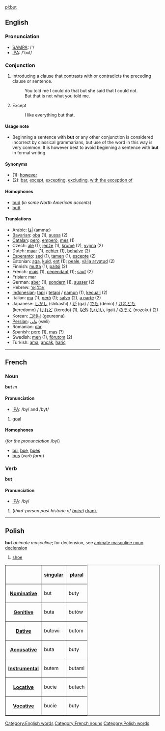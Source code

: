 [[pl:but]]
==English==
===Pronunciation===
*[[w:SAMPA|SAMPA]]: /'/
*[[w:IPA|IPA]]: /'bʌt/

===Conjunction===
#Introducing a clause that contrasts with or contradicts the preceding clause or sentence.
#: You told me I could do that but she said that I could not.
#: But that is not what you told me.
# Except
#: I like everything but that.

====Usage note====
*Beginning a sentence with '''but''' or any other conjunction is considered incorrect by classical grammarians, but use of the word in this way is very common.  It is however best to avoid beginning a sentence with '''but''' in formal writing.

====Synonyms====
*(1): [[however]]
*(2): [[bar]], [[except]], [[excepting]], [[excluding]], [[with the exception of]]

====Homophones====
*[[bud]] (''in some North American accents'')
*[[butt]]

====Translations====
*Arabic: [[اَمّا]] (amma:)
*[[Bavarian]]: [[oba]] (1), [[aussa]] (2)
*[[Catalan]]: [[però]], [[emperò]], [[mes]] (1)
*Czech: [[ale]] (1), [[jenže]] (1), [[kromě]] (2), [[vyjma]] (2)
*Dutch: [[maar]] (1), [[echter]] (1), [[behalve]] (2)
*[[Esperanto]]: [[sed]] (1), [[tamen]] (1), [[escepte]] (2)
*Estonian: [[aga]], [[kuid]], [[ent]] (1); [[peale]], [[välja arvatud]] (2) 
*Finnish: [[mutta]] (1), [[paitsi]] (2)
*French: [[mais]] (1), [[cependant]] (1); [[sauf]] (2)
*[[Frisian]]: [[mar]]
*German: [[aber]] (1), [[sondern]] (1), [[ausser]] (2)
*Hebrew: [[אבל]],[[אך]]
*[[Indonesian]]: [[tapi]] / [[tetapi]] / [[namun]] (1), [[kecuali]] (2)
*Italian: [[ma]] (1), [[però]] (1); [[salvo]] (2), [[a parte]] (2)
*Japanese: [[しかし]] (shikashi) / [[が]] (ga) / [[でも]] (demo) / [[けれども]] (keredomo) / [[けれど]] (keredo) (1), [[以外]] ([[いがい]], igai) / [[のぞく]] (nozoku) (2)
*Korean: [[그러나]] (geureona)
*[[Persian]]: [[وَلی]] (væli)
*Romanian: [[dar]]
*Spanish: [[pero]] (1), [[mas]] (?)
*Swedish: [[men]] (1), [[förutom]] (2)
*Turkish: [[ama]], [[ancak]], [[hariç]]

----

==French==
===Noun===
'''but''' ''m''

====Pronunciation====
*[[w:IPA|IPA]]: /by/ and /byt/

#[[goal]]

====Homophones====
(''for the pronunciation'' /by/)
*[[bu]], [[bue]], [[bues]]
*[[bus#French|bus]] (''verb form'')

===Verb===
'''but'''

====Pronunciation====
*[[w:IPA|IPA]]: /by/

#(''third-person past historic of [[boire]]'') [[drank]]


----

==Polish==
'''but''' ''animate masculine''; for declension, see [[Polish language - animate masculine noun declension|animate masculine noun declension]]

#[[shoe]]

<table border=1>
<tr><th><th>[[Polish language - singular number|singular]]<th>[[Polish language - plural number|plural]]</tr>
<tr><th>[[Polish language - nominative|Nominative]]<td>but<td>buty</tr>
<tr><th>[[Polish language - genitive|Genitive]]<td>buta<td>butów</tr>
<tr><th>[[Polish language - dative|Dative]]<td>butowi<td>butom</tr>
<tr><th>[[Polish language - accusative|Accusative]]<td>buta<td>buty</tr>
<tr><th>[[Polish language - instrumental|Instrumental]]<td>butem<td>butami</tr>
<tr><th>[[Polish language - locative|Locative]]<td>bucie<td>butach</tr>
<tr><th>[[Polish language - vocative|Vocative]]<td>bucie<td>buty</tr>
</table>


[[Category:English words]]
[[Category:French nouns]]
[[Category:Polish words]]